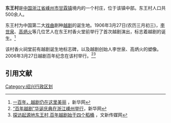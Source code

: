 '''东王村'''是[[中国|中国]][[浙江省|浙江省]][[嵊州市|嵊州市]][[甘霖镇|甘霖镇]]境内的一个村庄，位于该镇中部。东王村人口共500余人。

东王村为中国第二大[[戏曲|戏曲]]剧种[[越剧|越剧]]的诞生地。1906年3月27日(农历三月初三)，[[李世泉|李世泉]]、[[高炳火|高炳火]]等几位艺人在东王村香火堂前举行了首次越剧演出，标志着越剧的诞生。<ref>[http://www.zj.xinhuanet.com/df/2008-11/27/content_15030084.htm 一百年，越剧仍在这里美丽] {{Wayback|url=http://www.zj.xinhuanet.com/df/2008-11/27/content_15030084.htm |date=20090907184200 }}，新华网</ref>

该村香火祠堂前有越剧诞生地标志碑，以及越剧创始人李世泉、高炳火的塑像。2006年3月27日越剧百年纪念在该村举行。<ref>[http://news.xinhuanet.com/society/2006-03/26/content_4347027.htm “百年越剧”华诞庆典在浙江嵊州举行]，新华网</ref><ref>[http://www.news365.com.cn/xwzx/gn/t20060321_871018.htm 探访起源地东王村,百年越剧始于四个稻桶] {{Wayback|url=http://www.news365.com.cn/xwzx/gn/t20060321_871018.htm |date=20210810110559 }}，文新传媒网</ref>

== 引用文献 ==
<references/>

[[Category:绍兴行政区划|Category:绍兴行政区划]]